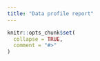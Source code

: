 ```yaml
---
title: "Data profile report"
---
```


```r
knitr::opts_chunk$set(
  collapse = TRUE,
  comment = "#>"
)
```

